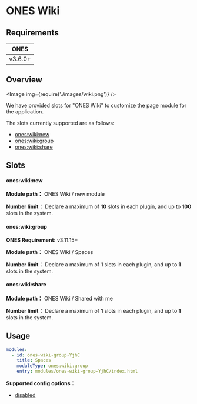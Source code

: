 # ONES Wiki


## Requirements

| **ONES** |
| :------: |
| v3.6.0+  |

## Overview

<Image img={require('./images/wiki.png')} />

We have provided slots for "ONES Wiki" to customize the page module for the application.

The slots currently supported are as follows:

- [ones:wiki:new](#oneswikinew)
- [ones:wiki:group](#oneswikigroup)
- [ones:wiki:share](#oneswikishare)

## Slots

#### ones:wiki:new

**Module path：** ONES Wiki / new module

**Number limit：** Declare a maximum of **10** slots in each plugin, and up to **100** slots in the system.

#### ones:wiki:group

**ONES Requirement:** v3.11.15+

**Module path：** ONES Wiki / Spaces

**Number limit：** Declare a maximum of **1** slots in each plugin, and up to **1** slots in the system.

#### ones:wiki:share

**Module path：** ONES Wiki / Shared with me

**Number limit：** Declare a maximum of **1** slots in each plugin, and up to **1** slots in the system.

## Usage

```yaml
modules:
  - id: ones-wiki-group-YjhC
    title: Spaces
    moduleType: ones:wiki:group
    entry: modules/ones-wiki-group-YjhC/index.html
```

**Supported config options：**

- [disabled](../../../../reference/config/plugin.yaml#disabled)
